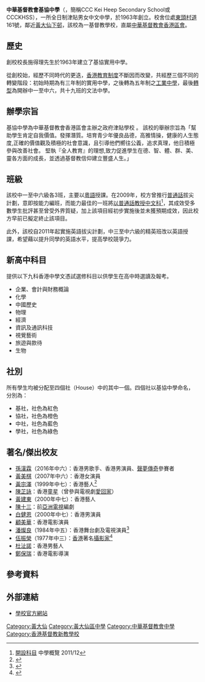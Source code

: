 {{refimprove|time=2018-04-21T06:11:37+00:00}}
{{Infobox School
| name = 中華基督教會基協中學
| other_name = The Church of Christ in China Kei Heep Secondary School
| image = [[File:CCC_Kei_Heep_Secondary_School.jpg|280px]]
| logo = 
| motto = 學以致用，榮神益人
| established = 1963年
| type = 資助學校
| language = 
| religion = 基督教
| affiliation = 中華基督教會香港區會
| district = 黃大仙區
| grades = 
| founder = 
| president = 羅裕安先生
| principal = 
| vice_principal = 
| dean = 
| college = 
| house = 
| su = 
| sc = 
| cs = 
| cc = 
| faculty = 
| staff = 100
| students = 約500人
| area = 3000平方米
| athletics = 
| conference = 
| tree = 
| colors = 
| mascot = 
| magazine = 
| address = 九龍黃大仙東頭村道161號
| website = http://www.keiheep.edu.hk
}}

'''中華基督教會基協中學'''（{{lang-en|The Church of Christ in China Kei Heep Secondary School}}，簡稱CCC Kei Heep Secondary School或CCCKHSS），一所全日制津貼男女中文中學，於1963年創立。校舍位處[[東頭村道|東頭村道]]161號，鄰近[[黃大仙下邨|黃大仙下邨]]，該校為一基督教學校，直屬[[中華基督教會香港區會|中華基督教會香港區會]]。

==歷史==
創校校長施得理先生於1963年建立了基協實用中學。

從創校始，經歷不同時代的更迭，[[香港教育制度|香港教育制度]]不斷因而改變，共經歷三個不同的轉變階段：初始時期為有三年制的實用中學，之後轉為五年制之[[工業中學|工業中學]]，最後[[轉型|轉型]]為開辦中一至中六，共十九班的文法中學。

==辦學宗旨==
基協中學為中華基督教會香港區會主辦之政府津貼學校 。 該校的舉辦宗旨為「幫助學生肯定自我價值。發揮潛質。培育青少年優良品德，高雅情操，健康的人生態度,正確的價值觀及積極的社會意識，且引導他們嚮往公義，追求真理，他日積極參與改善社會。 堅執『全人教育』的理想,致力促進學生在德、智、體、群、美、靈各方面的成長，並透過基督教信仰建立豐盛人生。」

==班級==
該校中一至中六級各3班，主要以[[粵語|粵語]]授課。在2009年，校方曾推行[[普通話|普通話]]拔尖計劃，意即按能力編班，而能力最佳的一班將[[以普通話教授中文科|以普通話教授中文科]]<ref>[http://www.chsc.hk/ssp/sch_detail6.php?lang_id=2&sch_id=443 開設科目] {{Webarchive|url=https://archive.is/20120729135703/http://www.chsc.hk/ssp/sch_detail6.php?lang_id=2&sch_id=443 |date=2012-07-29 }} 中學概覽 2011/12</ref>，其成效受多數學生批評甚至曾受外界質疑，加上該項目經初步實施後並未獲預期成效，因此校方早前已擬定終止該項目。

此外，該校自2011年起實施英語拔尖計劃，中三至中六級的精英班改以英語授課，希望藉以提升同學的英語水平，提高學校競爭力。

==新高中科目==
提供以下九科香港中學文憑試選修科目以供學生在高中時選讀及報考。
* 企業、會計與財務概論
* 化學
* 中國歷史
* 物理
* 經濟
* 資訊及通訊科技
* 視覺藝術
* 旅遊與款待
* 生物

==社別==
所有學生均被分配至四個社（House）中的其中一個。四個社以基協中學命名，分別為：
* 基社，社色為紅色
* 協社，社色為橙色
* 中社，社色為藍色
* 學社，社色為綠色

==著名/傑出校友==
* [[孫漢霖|孫漢霖]]（2016年中六）：香港男歌手、香港男演員、[[聲夢傳奇|聲夢傳奇]]參賽者
* [[黃美棋|黃美棋]]（2007年中六）：香港女演員
* [[黃宗澤|黃宗澤]]（1999年中七）：香港藝人<ref>{{cite web |url=https://archive.ph/4ZJ64 |title=中華基督教會基協中學四十週年特刊 |page=176 |first= |date=2003 |website= |publisher=中華基督教會基協中學 |access-date=2021-03-16 |quote=}}</ref>
* [[陳芷詠|陳芷詠]]：香港[[童星|童星]]（曾參與電視劇[[愛回家|愛回家]]）
* [[黃建東|黃建東]]（2000年中七）：香港藝人
* [[陳十三|陳十三]]：前[[亞洲電視|亞洲電視]]編劇
* [[白健恩|白健恩]]（2000年中七）：香港男演員
* [[顧美華|顧美華]]：香港電影演員
* [[潘燦良|潘燦良]]（1984年中五）：香港舞台劇及電視演員<ref>{{cite web |url=https://archive.ph/wD5ir |title=基協通訊 (1984~1985) |last= |first= |date=1985 |website= |publisher=中華基督教會基協中學 |access-date=2021-03-15 |quote=}}</ref>
* [[伍振榮|伍振榮]]（1977年中三）：[[香港|香港]]著名[[攝影家|攝影家]]<ref>{{cite web |url=https://archive.ph/RzCLG |title=中華基督教會基協中學四十週年特刊 |page=177 |first= |date=2003 |website= |publisher=中華基督教會基協中學 |access-date=2021-03-16 |quote=}}</ref>
* [[杜沚諾|杜沚諾]]：香港男藝人
* [[鄭保瑞|鄭保瑞]]：香港電影導演

==參考資料==
{{reflist}}

==外部連結==
* [http://www.keiheep.edu.hk 學校官方網站]{{Wayback|url=http://www.keiheep.edu.hk/ |date=20120614155547 }}

{{中華基督教會香港區會學校}}

[[Category:黃大仙|Category:黃大仙]]
[[Category:黃大仙區中學|Category:黃大仙區中學]]  
[[Category:中華基督教會中學|Category:中華基督教會中學]]
[[Category:香港基督教新教學校|Category:香港基督教新教學校]]